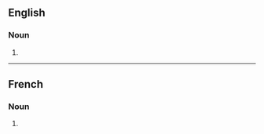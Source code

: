 ==English==

===Noun===
{{head|en|noun plural form}}

# {{plural of|damoiselle|lang=en}}

----

==French==

===Noun===
{{head|fr|noun plural form|g=f}}

# {{plural of|damoiselle|lang=fr}}